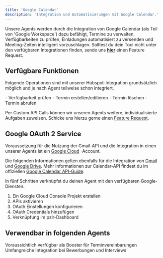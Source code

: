 ```yaml
---
title: 'Google Calendar'
description: 'Integration und Automatisierungen mit Google Calendar.'
---
```


Unsere Agents werden durch die Integration von Google Calendar (als Teil von 'Google Workspace') dazu befähigt, Termine zu verwalten, Verfügbarkeiten zu prüfen, Einladungen automatisiert zu versenden und Meeting-Zeiten intelligent vorzuschlagen.
<Info>Solltest du dein Tool nicht unter den verfügbaren Integrationen finden, sende uns <a href="mailto:support@pzlr.ai">**hier**</a> einen Feature Request.</Info>

## Verfügbare Funktionen

Folgende Operationen sind mit unserer Hubspot-Integration grundsätzlich möglich und je nach Agent teilweise schon integriert.

<AccordionGroup>

  <Accordion title="Kalender">
    - Verfügbarkeit prüfen
  </Accordion>

  <Accordion title="Termin">
    - Termin erstellen/editieren
    - Termin löschen
    - Termin abrufen
  </Accordion>

</AccordionGroup>

Per Custom API Calls können wir unseren Agents weitere, individualisierte Aufgaben zuweisen. Schicke uns hierzu gerne einen <a href="mailto:support@pzlr.ai">Feature Request</a>.

## Google OAuth 2 Service

Voraussetzung für die Nutzung der Gmail-API und die Integration in einen unserer Agents ist ein [Google Cloud](https://cloud.google.com/?hl=de) -Account.

<Note>Die folgenden Informationen gelten ebenfalls für die Integration von [Gmail](/integrationen/gmail) und [Google Drive](/integrationen/google-drive). Mehr Informationen zur Calendar-API findest du im offiziellen [Google Calendar API-Guide](https://developers.google.com/workspace/calendar/api/guides/overview?hl=de).</Note>

In fünf Schritten verknüpfst du deinen Agent mit den verfügbaren Google-Diensten.

1. Ein Google Cloud Console Projekt erstellen
2. APIs aktivieren
3. OAuth Einstellungen konfigurieren
4. OAuth Credentials hinzufügen
5. Verknüpfung im pzlr-Dashboard




## Verwendbar in folgenden Agents

<CardGroup cols={2}>
  <Card title="Sales-Agent" href="/sales-agent/comingsoon">
    Voraussichtlich verfügbar als Booster für Terminvereinbarungen
  </Card>
  <Card title="Recruiting-Agent" href="/recruiting-agent/comingsoon">
    Umfangreiche Integration bei Bewerbungen und Interviews
  </Card>
  
</CardGroup>
